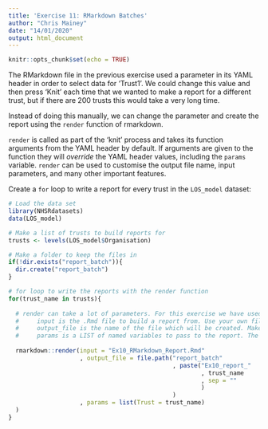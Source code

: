 ```yaml
---
title: 'Exercise 11: RMarkdown Batches'
author: "Chris Mainey"
date: "14/01/2020"
output: html_document
---
```


```r
knitr::opts_chunk$set(echo = TRUE)
```

The RMarkdown file in the previous exercise used a parameter in its YAML header in order to select data for 'Trust1'. We could change this value and then press 'Knit' each time that we wanted to make a report for a different trust, but if there are 200 trusts this would take a very long time.

Instead of doing this manually, we can change the parameter and create the report using the `render` function of rmarkdown.

`render` is called as part of the 'knit' process and takes its function arguments from the YAML header by default. If arguments are given to the function they will _override_ the YAML header values, including the `params` variable. `render` can be used to customise the output file name, input parameters, and many other important features.

Create a `for` loop to write a report for every trust in the `LOS_model` dataset:

```r
# Load the data set
library(NHSRdatasets)
data(LOS_model)

# Make a list of trusts to build reports for
trusts <- levels(LOS_model$Organisation)

# Make a folder to keep the files in
if(!dir.exists("report_batch")){
  dir.create("report_batch")
}

# for loop to write the reports with the render function
for(trust_name in trusts){
  
  # render can take a lot of parameters. For this exercise we have used:
  #     input is the .Rmd file to build a report from. Use your own file or the one in Exercises/Solutions/
  #     output_file is the name of the file which will be created. Make sure it is different for each loop, or it will overwrite the existing file each time
  #     params is a LIST of named variables to pass to the report. The solution report has the variable Trust = "Trust1"
      
  rmarkdown::render(input = "Ex10_RMarkdown_Report.Rmd"
                    , output_file = file.path("report_batch"
                                              , paste("Ex10_report_"
                                                      , trust_name
                                                      , sep = ""
                                                      )
                                              )
                    , params = list(Trust = trust_name)
  )
}
```